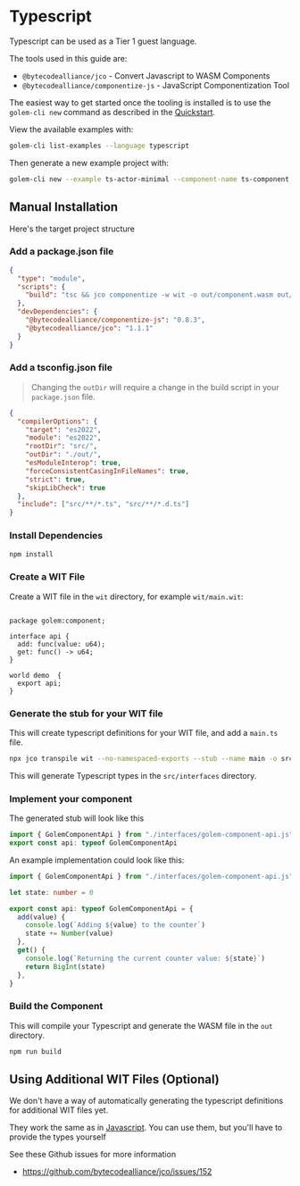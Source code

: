 
# Typescript

Typescript can be used as a Tier 1 guest language.

The tools used in this guide are:

- `@bytecodealliance/jco` - Convert Javascript to WASM Components
- `@bytecodealliance/componentize-js` - JavaScript Componentization Tool

The easiest way to get started once the tooling is installed is to use the `golem-cli new` command as described in the [Quickstart](/docs/quickstart).

View the available examples with:

```bash copy
golem-cli list-examples --language typescript
```

Then generate a new example project with:

```bash copy
golem-cli new --example ts-actor-minimal --component-name ts-component
```

## Manual Installation

Here's the target project structure

<FileTree>
  <FileTree.Folder name="src" defaultOpen>
    <FileTree.File name="main.ts" />
    <FileTree.Folder name="interfaces" defaultOpen>
      <FileTree.File name="golem-component-api.d.ts" />
    </FileTree.Folder>
  </FileTree.Folder>
  <FileTree.Folder name="wit" defaultOpen>
    <FileTree.File name="main.wit" />
    <FileTree.Folder name="deps" />
  </FileTree.Folder>
  <FileTree.File name="package.json" />
  <FileTree.File name="tsconfig.json" />
</FileTree>

<Steps>

### Add a package.json file

```json filename="package.json" copy
{
  "type": "module",
  "scripts": {
    "build": "tsc && jco componentize -w wit -o out/component.wasm out/main.js"
  },
  "devDependencies": {
    "@bytecodealliance/componentize-js": "0.8.3",
    "@bytecodealliance/jco": "1.1.1"
  }
}
```

### Add a tsconfig.json file

> Changing the `outDir` will require a change in the build script in your `package.json` file.

```json filename="tsconfig.json" copy
{
  "compilerOptions": {
    "target": "es2022",
    "module": "es2022",
    "rootDir": "src/",
    "outDir": "./out/",
    "esModuleInterop": true,
    "forceConsistentCasingInFileNames": true,
    "strict": true,
    "skipLibCheck": true
  },
  "include": ["src/**/*.ts", "src/**/*.d.ts"]
}
```

### Install Dependencies

```bash copy
npm install
```

### Create a WIT File

Create a WIT file in the `wit` directory, for example `wit/main.wit`:

```wit copy

package golem:component;

interface api {
  add: func(value: u64);
  get: func() -> u64;
}

world demo  {
  export api;
}
```

### Generate the stub for your WIT file

This will create typescript definitions for your WIT file, and add a `main.ts` file.

```bash copy
npx jco transpile wit --no-namespaced-exports --stub --name main -o src && rm src/main.js && mv src/main.d.ts src/main.ts
```

This will generate Typescript types in the `src/interfaces` directory.

### Implement your component

The generated stub will look like this

```typescript copy
import { GolemComponentApi } from "./interfaces/golem-component-api.js"
export const api: typeof GolemComponentApi
```

An example implementation could look like this:

```typescript copy
import { GolemComponentApi } from "./interfaces/golem-component-api.js"

let state: number = 0

export const api: typeof GolemComponentApi = {
  add(value) {
    console.log(`Adding ${value} to the counter`)
    state += Number(value)
  },
  get() {
    console.log(`Returning the current counter value: ${state}`)
    return BigInt(state)
  },
}
```

### Build the Component

This will compile your Typescript and generate the WASM file in the `out` directory.

```bash copy
npm run build
```

</Steps>

## Using Additional WIT Files (Optional)

We don't have a way of automatically generating the typescript definitions for additional WIT files yet.

They work the same as in [Javascript](/docs/building-components/tier-1/javascript#using-additional-wit-files-optional). You can use them, but you'll have to provide the types yourself

See these Github issues for more information

- https://github.com/bytecodealliance/jco/issues/152
